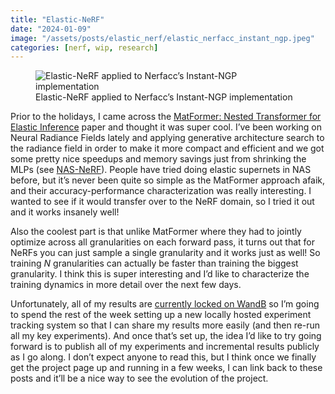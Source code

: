 ```yaml
---
title: "Elastic-NeRF"
date: "2024-01-09"
image: "/assets/posts/elastic_nerf/elastic_nerfacc_instant_ngp.jpeg"
categories: [nerf, wip, research]
---
```


![Elastic-NeRF applied to Nerfacc's Instant-NGP implementation](/assets/posts/elastic_nerf/elastic_nerfacc_instant_ngp.jpeg)


Prior to the holidays, I came across the [MatFormer: Nested Transformer for Elastic Inference](https://arxiv.org/abs/2310.07707) paper and thought it was super cool. I've been working on Neural Radiance Fields lately and applying generative architecture search to the radiance field in order to make it more compact and efficient and we got some pretty nice speedups and memory savings just from shrinking the MLPs (see [NAS-NeRF](https://saeejithnair.github.io/NAS-NeRF/)). People have tried doing elastic supernets in NAS before, but it's never been quite so simple as the MatFormer approach afaik, and their accuracy-performance characterization was really interesting. I wanted to see if it would transfer over to the NeRF domain, so I tried it out and it works insanely well!

Also the coolest part is that unlike MatFormer where they had to jointly optimize across all granularities on each forward pass, it turns out that for NeRFs you can just sample a single granularity and it works just as well! So training $N$ granularities can actually be faster than training the biggest granularity. I think this is super interesting and I'd like to characterize the training dynamics in more detail over the next few days.

Unfortunately, all of my results are [currently locked on WandB](/blog/posts/research_workflows/#running-and-managing-experiments) so I'm going to spend the rest of the week setting up a new locally hosted experiment tracking system so that I can share my results more easily (and then re-run all my key experiments). And once that's set up, the idea I'd like to try going forward is to publish all of my experiments and incremental results publicly as I go along. I don't expect anyone to read this, but I think once we finally get the project page up and running in a few weeks, I can link back to these posts and it'll be a nice way to see the evolution of the project.